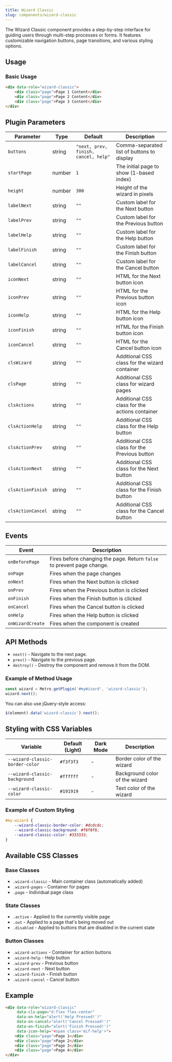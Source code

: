 ```yaml
---
title: Wizard Classic
slug: components/wizard-classic
---
```


The Wizard Classic component provides a step-by-step interface for guiding users through multi-step processes or forms. It features customizable navigation buttons, page transitions, and various styling options.

## Usage

### Basic Usage

```html
<div data-role="wizard-classic">
    <div class="page">Page 1 Content</div>
    <div class="page">Page 2 Content</div>
    <div class="page">Page 3 Content</div>
</div>
```

## Plugin Parameters

| Parameter | Type | Default | Description |
| --------- | ---- | ------- | ----------- |
| `buttons` | string | `"next, prev, finish, cancel, help"` | Comma-separated list of buttons to display |
| `startPage` | number | `1` | The initial page to show (1-based index) |
| `height` | number | `300` | Height of the wizard in pixels |
| `labelNext` | string | `""` | Custom label for the Next button |
| `labelPrev` | string | `""` | Custom label for the Previous button |
| `labelHelp` | string | `""` | Custom label for the Help button |
| `labelFinish` | string | `""` | Custom label for the Finish button |
| `labelCancel` | string | `""` | Custom label for the Cancel button |
| `iconNext` | string | `""` | HTML for the Next button icon |
| `iconPrev` | string | `""` | HTML for the Previous button icon |
| `iconHelp` | string | `""` | HTML for the Help button icon |
| `iconFinish` | string | `""` | HTML for the Finish button icon |
| `iconCancel` | string | `""` | HTML for the Cancel button icon |
| `clsWizard` | string | `""` | Additional CSS class for the wizard container |
| `clsPage` | string | `""` | Additional CSS class for wizard pages |
| `clsActions` | string | `""` | Additional CSS class for the actions container |
| `clsActionHelp` | string | `""` | Additional CSS class for the Help button |
| `clsActionPrev` | string | `""` | Additional CSS class for the Previous button |
| `clsActionNext` | string | `""` | Additional CSS class for the Next button |
| `clsActionFinish` | string | `""` | Additional CSS class for the Finish button |
| `clsActionCancel` | string | `""` | Additional CSS class for the Cancel button |

## Events

| Event | Description |
| ----- | ----------- |
| `onBeforePage` | Fires before changing the page. Return `false` to prevent page change. |
| `onPage` | Fires when the page changes |
| `onNext` | Fires when the Next button is clicked |
| `onPrev` | Fires when the Previous button is clicked |
| `onFinish` | Fires when the Finish button is clicked |
| `onCancel` | Fires when the Cancel button is clicked |
| `onHelp` | Fires when the Help button is clicked |
| `onWizardCreate` | Fires when the component is created |

## API Methods

+ `next()` - Navigate to the next page.
+ `prev()` - Navigate to the previous page.
+ `destroy()` - Destroy the component and remove it from the DOM.

### Example of Method Usage

```javascript
const wizard = Metro.getPlugin('#myWizard', 'wizard-classic');
wizard.next();
```

You can also use jQuery-style access:

```javascript
$(element).data('wizard-classic').next();
```

## Styling with CSS Variables

| Variable | Default (Light) | Dark Mode | Description |
| -------- | --------------- | --------- | ----------- |
| `--wizard-classic-border-color` | `#f3f3f3` | - | Border color of the wizard |
| `--wizard-classic-background` | `#ffffff` | - | Background color of the wizard |
| `--wizard-classic-color` | `#191919` | - | Text color of the wizard |

### Example of Custom Styling

```css
#my-wizard {
    --wizard-classic-border-color: #dcdcdc;
    --wizard-classic-background: #f8f8f8;
    --wizard-classic-color: #333333;
}
```

## Available CSS Classes

### Base Classes
- `.wizard-classic` - Main container class (automatically added)
- `.wizard-pages` - Container for pages
- `.page` - Individual page class

### State Classes
- `.active` - Applied to the currently visible page
- `.out` - Applied to a page that's being moved out
- `.disabled` - Applied to buttons that are disabled in the current state

### Button Classes
- `.wizard-actions` - Container for action buttons
- `.wizard-help` - Help button
- `.wizard-prev` - Previous button
- `.wizard-next` - Next button
- `.wizard-finish` - Finish button
- `.wizard-cancel` - Cancel button

## Example

```html
<div data-role="wizard-classic"
     data-cls-page="d-flex flex-center"
     data-on-help="alert('Help Pressed!')"
     data-on-cancel="alert('Cancel Pressed!')"
     data-on-finish="alert('Finish Pressed!')"
     data-icon-help="<span class='mif-help'>">
    <div class="page">Page 1</div>
    <div class="page">Page 2</div>
    <div class="page">Page 3</div>
    <div class="page">Page 4</div>
</div>
```
